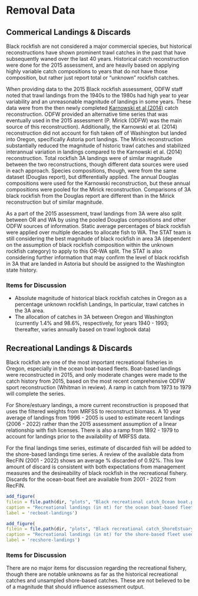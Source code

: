 # Removal Data

## Commerical Landings & Discards


Black rockfish are not considered a major commercial species, but historical reconstructions have shown prominent trawl catches in the past that have subsequently waned over the last 40 years. Historical catch reconstruction were done for the 2015 assessment, and are heavily based on applying highly variable catch compositions to years that do not have those composition, but rather just report total or "unknown" rockfish catches. 

When providing data to the 2015 Black rockfish assessment, ODFW staff noted that trawl landings from the 1940s to the 1980s had high year to year variability and an unreasonable magnitude of landings in some years. These data were from the then newly completed [Karnowski et al (2014)](https://www.dfw.state.or.us/mrp/publications/docs/ODFW_Info_Rpt%202014-02_Historic_Reconstruction_Oregon_Commercial_Fish_Landings.pdf) catch reconstruction. ODFW provided an alternative time series that was eventually used in the 2015 assessment (P. Mirick (ODFW) was the main source of this reconstruction). Additionally, the Karnowski et al. (2014) reconstruction did not account for fish taken off of Washington but landed into Oregon, specifically Astoria port landings. The Mirick reconstruction substantially reduced the magnitude of historic trawl catches and stabilized interannual variation in landings compared to the Karnowski et al. (2014) reconstruction. Total rockfish 3A landings were of similar magnitude between the two reconstructions, though different data sources were used in each approach. Species compositions, though, were from the same dataset (Douglas report), but differentially applied. The annual Douglas compositions were used for the Karnowski reconstruction, but these annual compositions were pooled for the Mirick reconstruction. Comparisons of 3A black rockfish from the Douglas report are different than in the Mirick reconstruction but of similar magnitude. 

As a part of the 2015 assessment, trawl landings from 3A were also split between OR and WA by using the pooled Douglas compositions and other ODFW sources of information. Static average percentages of black rockfish were applied over multiple decades to allocate fish to WA. The STAT team is still considering the best magnitude of black rockfish in area 3A (dependent on the assumption of black rockfish composition within the unknown rockfish category) to apply to this OR-WA split. The STAT is also considering further information that may confirm the level of black rockfish in 3A that are landed in Astoria but should be assigned to the Washington state history.





### Items for Discussion

* Absolute magnitude of historical black rockfish catches in Oregon as a percentage unknown rockfish Landings, In particular, trawl catches in the 3A area.
* The allocation of catches in 3A between Oregon and Washington (currently 1.4% and 98.6%, respectively, for years 1940 - 1993; thereafter, varies annually based on trawl logbook data)


## Recreational Landings & Discards
Black rockfish are one of the most important recreational fisheries in Oregon, especially in the ocean boat-based fleets. Boat-based landings were reconstructed in 2015, and only moderate changes were made to the catch history from 2015, based on the most recent comprehensive ODFW sport reconstruction (Whitman in review). A ramp in catch from 1973 to 1979 will complete the series.  

For Shore/estuary landings, a more current reconstruction is proposed that uses the filtered weights from MRFSS to reconstruct biomass. A 10 year average of landings from 1996 - 2005 is used to estimate recent landings (2006 - 2022) rather than the 2015 assessment assumption of a linear relationship with fish licenses. There is also a ramp from 1892 - 1979 to account for landings prior to the availability of MRFSS data.

For the final landings time series, estimate of discarded fish will be added to the shore-based landings time series. A review of the available data from RecFIN (2001 - 2022) shows an average % discarded of 0.92%. This low amount of discard is consistent with both expectations from management measures and the desireability of black rockfish in the recreational fishery. Discards for the ocean-boat fleet are available from 2001 - 2022 from RecFIN. 


```r
add_figure(
filein = file.path(dir, "plots", "Black recreational catch_Ocean boat.png"), 
caption = "Recreational landings (in mt) for the ocean boat-based fleet used in the 2015 versus that proposed for the 2023 assessment.",
label = 'recboat-landings')

```

```r
add_figure(
filein = file.path(dir, "plots", "Black recreational catch_ShoreEstuary_all years.png"), 
caption = "Recreational landings (in mt) for the shore-based fleet used in the 2015 versus that proposed for the 2023 assessment.",
label = 'recshore-landings')

```

### Items for Discussion

There are no major items for discussion regarding the recreational fishery, though there are notable unknowns as far as the historical recreational catches and unsampled shore-based catches. These are not believed to be of a magnitude that should influence assessment output.
